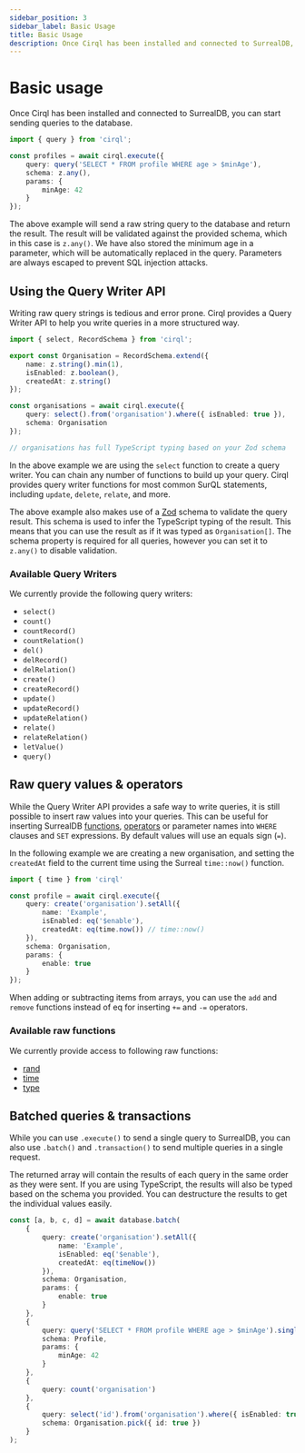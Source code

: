 ```yaml
---
sidebar_position: 3
sidebar_label: Basic Usage
title: Basic Usage
description: Once Cirql has been installed and connected to SurrealDB, you can start sending queries to the database.
---
```


# Basic usage

Once Cirql has been installed and connected to SurrealDB, you can start sending queries to the database.

```ts
import { query } from 'cirql';

const profiles = await cirql.execute({ 
    query: query('SELECT * FROM profile WHERE age > $minAge'),
    schema: z.any(),
    params: {
        minAge: 42
    }
});
```

The above example will send a raw string query to the database and return the result. The result will be validated against the provided schema, which in this case is `z.any()`. We have also stored the minimum age in a parameter, which will be automatically replaced in the query. Parameters are always escaped to prevent SQL injection attacks.

## Using the Query Writer API

Writing raw query strings is tedious and error prone. Cirql provides a Query Writer API to help you write queries in a more structured way.

```ts
import { select, RecordSchema } from 'cirql';

export const Organisation = RecordSchema.extend({
    name: z.string().min(1),
    isEnabled: z.boolean(),
    createdAt: z.string()
});

const organisations = await cirql.execute({ 
    query: select().from('organisation').where({ isEnabled: true }),
    schema: Organisation
});

// organisations has full TypeScript typing based on your Zod schema

```

In the above example we are using the `select` function to create a query writer. You can chain any number of functions to build up your query. Cirql provides query writer functions for most common SurQL statements, including `update`, `delete`, `relate`, and more.

The above example also makes use of a [Zod](https://github.com/colinhacks/zod) schema to validate the query result. This schema is used to infer the TypeScript typing of the result. This means that you can use the result as if it was typed as `Organisation[]`. The schema property is required for all queries, however you can set it to `z.any()` to disable validation.

### Available Query Writers
We currently provide the following query writers:
- `select()`
- `count()`
- `countRecord()`
- `countRelation()`
- `del()`
- `delRecord()`
- `delRelation()`
- `create()`
- `createRecord()`
- `update()`
- `updateRecord()`
- `updateRelation()`
- `relate()`
- `relateRelation()`
- `letValue()`
- `query()`

## Raw query values & operators
While the Query Writer API provides a safe way to write queries, it is still possible to insert raw values into your queries. This can be useful for inserting SurrealDB [functions](https://github.com/StarlaneStudios/cirql/blob/main/lib/sql/functions.ts), [operators](https://github.com/StarlaneStudios/cirql/blob/main/lib/sql/operators.ts) or parameter names into `WHERE` clauses and `SET` expressions. By default values will use an equals sign (`=`).

In the following example we are creating a new organisation, and setting the `createdAt` field to the current time using the Surreal `time::now()` function.

```ts
import { time } from 'cirql'

const profile = await cirql.execute({ 
    query: create('organisation').setAll({
        name: 'Example',
        isEnabled: eq('$enable'),
        createdAt: eq(time.now()) // time::now()
    }),
    schema: Organisation,
    params: {
        enable: true
    }
});
```

When adding or subtracting items from arrays, you can use the `add` and `remove` functions instead of eq for inserting `+=` and `-=` operators.

### Available raw functions
We currently provide access to following raw functions:
- [rand](https://surrealdb.com/docs/surrealql/functions/rand)
- [time](https://surrealdb.com/docs/surrealql/functions/time)
- [type](https://surrealdb.com/docs/surrealql/functions/type)

## Batched queries & transactions
While you can use `.execute()` to send a single query to SurrealDB, you can also use `.batch()` and `.transaction()` to send multiple queries in a single request.

The returned array will contain the results of each query in the same order as they were sent. If you are using TypeScript, the results will also be typed based on the schema you provided. You can destructure the results to get the individual values easily.

```ts
const [a, b, c, d] = await database.batch(
    {
        query: create('organisation').setAll({
            name: 'Example',
            isEnabled: eq('$enable'),
            createdAt: eq(timeNow())
        }),
        schema: Organisation,
        params: {
            enable: true
        }
    },
    {
        query: query('SELECT * FROM profile WHERE age > $minAge').single(),
        schema: Profile,
        params: {
            minAge: 42
        }
    },
    {
        query: count('organisation')
    },
    {
        query: select('id').from('organisation').where({ isEnabled: true }),
        schema: Organisation.pick({ id: true })
    }
);
```
